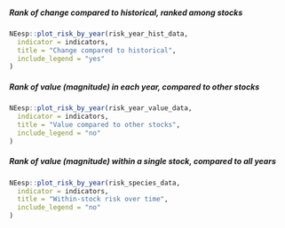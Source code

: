 ##### Rank of change compared to historical, ranked among stocks {-}
```r
NEesp::plot_risk_by_year(risk_year_hist_data,
  indicator = indicators,
  title = "Change compared to historical",
  include_legend = "yes"
)
```

##### Rank of value (magnitude) in each year, compared to other stocks {-}
```r
NEesp::plot_risk_by_year(risk_year_value_data,
  indicator = indicators,
  title = "Value compared to other stocks",
  include_legend = "no"
)
```

##### Rank of value (magnitude) within a single stock, compared to all years {-}
```r
NEesp::plot_risk_by_year(risk_species_data,
  indicator = indicators,
  title = "Within-stock risk over time",
  include_legend = "no"
)
```
